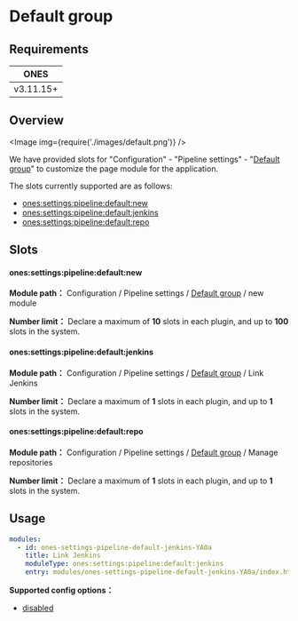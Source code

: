 
# Default group

## Requirements

|   ONES    |
| :-------: |
| v3.11.15+ |

## Overview

<Image img={require('./images/default.png')} />

We have provided slots for "Configuration" - "Pipeline settings" - "[Default group](../../index.mdx#slot-hierarchy)" to customize the page module for the application.

The slots currently supported are as follows:

- [ones:settings:pipeline:default:new](#onessettingspipelinedefaultnew)
- [ones:settings:pipeline:default:jenkins](#onessettingspipelinedefaultjenkins)
- [ones:settings:pipeline:default:repo](#onessettingspipelinedefaultrepo)

## Slots

#### ones:settings:pipeline:default:new

**Module path：** Configuration / Pipeline settings / [Default group](../../index.mdx#slot-hierarchy) / new module

**Number limit：** Declare a maximum of **10** slots in each plugin, and up to **100** slots in the system.

#### ones:settings:pipeline:default:jenkins

**Module path：** Configuration / Pipeline settings / [Default group](../../index.mdx#slot-hierarchy) / Link Jenkins

**Number limit：** Declare a maximum of **1** slots in each plugin, and up to **1** slots in the system.

#### ones:settings:pipeline:default:repo

**Module path：** Configuration / Pipeline settings / [Default group](../../index.mdx#slot-hierarchy) / Manage repositories

**Number limit：** Declare a maximum of **1** slots in each plugin, and up to **1** slots in the system.

## Usage

```yaml
modules:
  - id: ones-settings-pipeline-default-jenkins-YA0a
    title: Link Jenkins
    moduleType: ones:settings:pipeline:default:jenkins
    entry: modules/ones-settings-pipeline-default-jenkins-YA0a/index.html
```

**Supported config options：**

- [disabled](../../../../../../reference/config/plugin.yaml#disabled)
